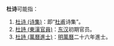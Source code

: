 '''杜诗'''可能指：
#[[杜诗_(诗集)|杜诗 (诗集)]]：即“[[杜甫|杜甫]]诗集”。
#[[杜詩_(東漢官員)|杜詩 (東漢官員)]]：[[东汉|东汉]]初期官员。
#[[杜詩_(萬曆進士)|杜詩 (萬曆進士)]]：[[明|明]][[萬曆|萬曆]]二十六年進士。
{{disambig|Cat=二字中國相關消歧義}}